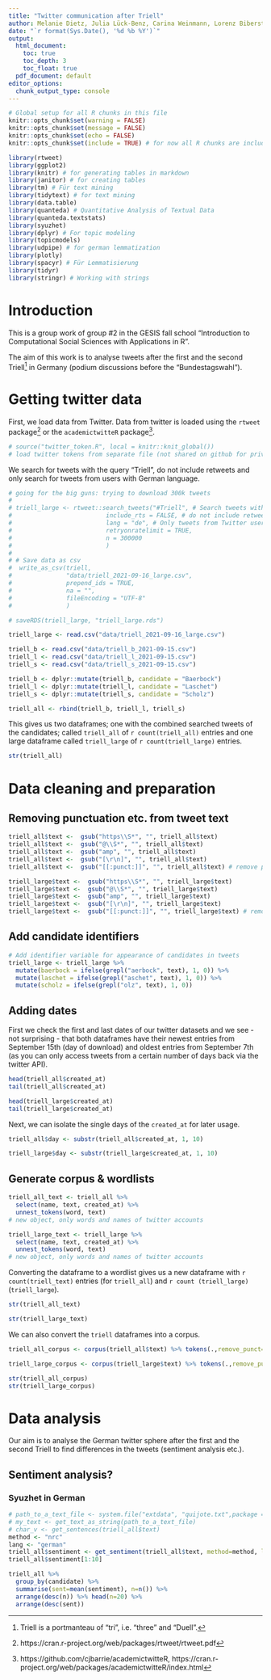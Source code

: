 ```yaml
---
title: "Twitter communication after Triell"
author: Melanie Dietz, Julia Lück-Benz, Carina Weinmann, Lorenz Biberstein
date: "`r format(Sys.Date(), '%d %b %Y')`"
output:
  html_document:
    toc: true
    toc_depth: 3
    toc_float: true
  pdf_document: default
editor_options: 
  chunk_output_type: console
---
```


```r
# Global setup for all R chunks in this file
knitr::opts_chunk$set(warning = FALSE)
knitr::opts_chunk$set(message = FALSE)
knitr::opts_chunk$set(echo = FALSE)
knitr::opts_chunk$set(include = TRUE) # for now all R chunks are included, can be taken out here later
```

```r
library(rtweet)
library(ggplot2)
library(knitr) # for generating tables in markdown
library(janitor) # for creating tables
library(tm) # Für text mining
library(tidytext) # for text mining
library(data.table)
library(quanteda) # Quantitative Analysis of Textual Data 
library(quanteda.textstats)
library(syuzhet)
library(dplyr) # For topic modeling
library(topicmodels)
library(udpipe) # for german lemmatization
library(plotly)
library(spacyr) # Für Lemmatisierung
library(tidyr)
library(stringr) # Working with strings
```


# Introduction

This is a group work of group #2 in the GESIS fall school "Introduction to Computational Social Sciences with Applications in R". 

The aim of this work is to analyse tweets after the first and the second Triell^[Triell is a portmanteau of "tri", i.e. "three" and "Duell".] in Germany (podium discussions before the "Bundestagswahl").

# Getting twitter data

First, we load data from Twitter. Data from twitter is loaded using the `rtweet` package^[https://cran.r-project.org/web/packages/rtweet/rtweet.pdf] or the `academictwitteR` package^[https://github.com/cjbarrie/academictwitteR, https://cran.r-project.org/web/packages/academictwitteR/index.html]. 

```r
# source("twitter_token.R", local = knitr::knit_global())
# load twitter tokens from separate file (not shared on github for privacy reasons)
```

We search for tweets with the query "Triell", do not include retweets and only search for tweets from users with German language.

```r
# going for the big guns: trying to download 300k tweets
# 
# triell_large <- rtweet::search_tweets("#Triell", # Search tweets with search phrase "Triell"
#                          include_rts = FALSE, # do not include retweets
#                          lang = "de", # Only tweets from Twitter users with German language
#                          retryonratelimit = TRUE,
#                          n = 300000
#                          )
# 
# # Save data as csv
#  write_as_csv(triell,
#               "data/triell_2021-09-16_large.csv",
#               prepend_ids = TRUE,
#               na = "",
#               fileEncoding = "UTF-8"
#               )

# saveRDS(triell_large, "triell_large.rds")
```

```r
triell_large <- read.csv("data/triell_2021-09-16_large.csv")

triell_b <- read.csv("data/triell_b_2021-09-15.csv")
triell_l <- read.csv("data/triell_l_2021-09-15.csv")
triell_s <- read.csv("data/triell_s_2021-09-15.csv")
```


```r
triell_b <- dplyr::mutate(triell_b, candidate = "Baerbock")
triell_l <- dplyr::mutate(triell_l, candidate = "Laschet")
triell_s <- dplyr::mutate(triell_s, candidate = "Scholz")

triell_all <- rbind(triell_b, triell_l, triell_s)
```

This gives us two dataframes; one with the combined searched tweets of the candidates; called `triell_all` of `r count(triell_all)` entries and one large dataframe called `triell_large` of `r count(triell_large)` entries.

```r
str(triell_all)
```

# Data cleaning and preparation

## Removing punctuation etc. from tweet text

```r
triell_all$text <-  gsub("https\\S*", "", triell_all$text)
triell_all$text <-  gsub("@\\S*", "", triell_all$text) 
triell_all$text <-  gsub("amp", "", triell_all$text) 
triell_all$text <-  gsub("[\r\n]", "", triell_all$text)
triell_all$text <-  gsub("[[:punct:]]", "", triell_all$text) # remove punctuation

triell_large$text <-  gsub("https\\S*", "", triell_large$text)
triell_large$text <-  gsub("@\\S*", "", triell_large$text) 
triell_large$text <-  gsub("amp", "", triell_large$text) 
triell_large$text <-  gsub("[\r\n]", "", triell_large$text)
triell_large$text <-  gsub("[[:punct:]]", "", triell_large$text) # remove punctuation
```

## Add candidate identifiers

```r
# Add identifier variable for appearance of candidates in tweets
triell_large <- triell_large %>%
  mutate(baerbock = ifelse(grepl("aerbock", text), 1, 0)) %>%
  mutate(laschet = ifelse(grepl("aschet", text), 1, 0)) %>%
  mutate(scholz = ifelse(grepl("olz", text), 1, 0))
```

## Adding dates

First we check the first and last dates of our twitter datasets and we see - not surprising - that both dataframes have their newest entries from September 15th (day of download) and oldest entries from September 7th (as you can only access tweets from a certain number of days back via the twitter API).

```r
head(triell_all$created_at)
tail(triell_all$created_at)

head(triell_large$created_at)
tail(triell_large$created_at)
```

Next, we can isolate the single days of the `created_at` for later usage.

```r
triell_all$day <- substr(triell_all$created_at, 1, 10)

triell_large$day <- substr(triell_large$created_at, 1, 10)
```

## Generate corpus & wordlists

```r
triell_all_text <- triell_all %>%
  select(name, text, created_at) %>%
  unnest_tokens(word, text)
# new object, only words and names of twitter accounts

triell_large_text <- triell_large %>%
  select(name, text, created_at) %>%
  unnest_tokens(word, text)
# new object, only words and names of twitter accounts
```

Converting the dataframe to a wordlist gives us a new dataframe with `r count(triell_text)` entries (for `triell_all`) and `r count (triell_large)` (`triell_large`).

```r
str(triell_all_text)

str(triell_large_text)
```

We can also convert the `triell` dataframes into a corpus.

```r
triell_all_corpus <- corpus(triell_all$text) %>% tokens(.,remove_punct=TRUE,remove_numbers=TRUE,remove_symbols = TRUE) %>% tokens_tolower() %>% tokens_replace(lemma_data$inflected_form, lemma_data$lemma, valuetype = "fixed")

triell_large_corpus <- corpus(triell_large$text) %>% tokens(.,remove_punct=TRUE,remove_numbers=TRUE,remove_symbols = TRUE) %>% tokens_tolower() %>% tokens_replace(lemma_data$inflected_form, lemma_data$lemma, valuetype = "fixed")
```

```r
str(triell_all_corpus)
str(triell_large_corpus)
```

# Data analysis

Our aim is to analyse the German twitter sphere after the first and the second Triell to find differences in the tweets (sentiment analysis etc.).

## Sentiment analysis?

### Syuzhet in German

```r
# path_to_a_text_file <- system.file("extdata", "quijote.txt",package = "syuzhet")
# my_text <- get_text_as_string(path_to_a_text_file)
# char_v <- get_sentences(triell_all$text)
method <- "nrc"
lang <- "german"
triell_all$sentiment <- get_sentiment(triell_all$text, method=method, language=lang)
triell_all$sentiment[1:10]
```


```r
triell_all %>% 
  group_by(candidate) %>% 
  summarise(sent=mean(sentiment), n=n()) %>% 
  arrange(desc(n)) %>% head(n=20) %>% 
  arrange(desc(sent))
```


